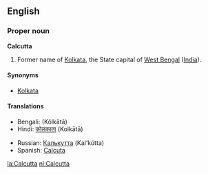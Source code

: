 ==English==
===Proper noun===
'''Calcutta'''

#Former name of [[Kolkata]], the State capital of [[West Bengal]] ([[India]]).

====Synonyms====
*[[Kolkata]]

====Translations====
{{top}}
*Bengali: {{BNchar|[[কলকাতা]]}} (Kôlkātā)
*Hindi: [[कोलकाता]] (Kolkātā)
{{mid}}
*Russian: [[Калькутта]] (Kal’kútta) {{f}}
*Spanish: [[Calcuta]]
{{bottom}}

[[la:Calcutta]]
[[nl:Calcutta]]